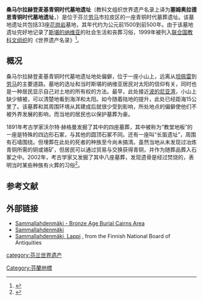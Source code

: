 {{世界遗产概要表
| zh_name = 桑马尔拉赫登麦基青铜时代墓地遗址
| site_img = File:Sammallahdenmäki 1.jpg
| site_img_capt = 
| site_img_width = 350px
| en_name = Bronze Age Burial Site of Sammallahdenmäki
| fr_name = Site funéraire de l'âge du bronze de Sammallahdenmäki
| country = {{FIN}}
| Region = 欧洲和北美地区
| criterion_c = iii,iv
| ID          = 579
| rg_year = 1999
| Session     = 
| Link        = http://whc.unesco.org/pg.cfm?cid=31&id_site=579
}}
'''桑马尔拉赫登麦基青铜时代墓地遗址'''（教科文组织世界遗产名录上译为'''塞姆奥拉德恩青铜时代墓地遗址'''，{{lang-fi|Sammallahdenmäen pronssikautiset röykkiöhaudat}}）是位于芬兰[[劳马|劳马]]市拉皮区的一座青铜时代墓葬遗址。该墓地遗址共包括33座[[花岗岩|花岗岩]]墓地，其年代约为公元前1500到前500年。由于该墓地遗址完好地记录了[[斯堪的纳维亚|斯堪的纳维亚]]的社会生活和丧葬习俗，1999年被列入[[联合国教科文组织|联合国教科文组织]]的《世界遗产名录》<ref>{{cite web|title=世界遗产官方网站：Sammallahdenmäki|url=http://whc.unesco.org/pg.cfm?cid=31&id_site=579|accessdate=2014-08-27|archive-date=2014-09-03|archive-url=https://web.archive.org/web/20140903111945/http://whc.unesco.org/pg.cfm?cid=31&id_site=579|dead-url=no}}</ref>。

==概况==
桑马尔拉赫登麦基青铜时代墓地遗址地处偏僻，位于一座小山上，远离从[[坦佩雷|坦佩雷]]到[[劳马|劳马]]的主要道路。墓地的选址和当时斯堪的纳维亚居民对太阳的信仰有关，同时也是一种居民显示自己对土地的所有权的方法。最早，此处接近[[波的尼亚湾|波的尼亚湾]]，小山上缺少植被，可以清楚地看到海洋和太阳。如今随着陆地的提升，此处已经距海15公里了。该墓葬和其周围环境从其建成后就很少受到影响，所处地点的偏僻使他们不被外界发展的影响，而当地的居民也以保护墓葬为豪。

1891年考古学家沃尔特·赫格曼发掘了其中的四座墓葬，其中被称为“教堂地板”的一座是特殊的四边形石冢，与其他的圆顶石冢不同。还有一座叫“长笛遗址”，周围有石墙围绕。但埋葬在此处的死者的种族至今尚未搞清。虽然当地从未发现过冶炼青铜所需的铜或锡矿，但居民可以通过贸易与交换获得青铜，并作为随葬品葬入石冢之中。2002年，考古学家又发掘了其中八座墓葬，发现遗骨是经过焚烧的，表明当时某些种族有火葬的习俗<ref>{{cite web|title=Sammallahdenmäki|url=http://www.worldheritagesite.org/sites/site.php?id=579|publisher=worldheritagesite.org|accessdate=2016-08-26|archive-date=2016-08-09|archive-url=https://web.archive.org/web/20160809181010/http://worldheritagesite.org/sites/site.php?id=579|dead-url=no}}</ref>。

==参考文献==
{{Reflist|30em}}

== 外部链接 ==
{{commonscat|Sammallahdenmäki}}
* [https://www.sammallahdenmaki.fi/en/ Sammallahdenmäki - Bronze Age Burial Cairns Area] {{Wayback|url=https://www.sammallahdenmaki.fi/en/ |date=20211211065203 }} {{en}}
*[https://web.archive.org/web/20060920233157/http://www.worldheritagesite.org/sites/sammallahdenmaki.html Sammallahdenmäki]
*[http://www.nba.fi/en/about_us/international_activities/world_heritage_in_finland/sammallahdenmaki Sammallahdenmäki, Lappi] {{Wayback|url=http://www.nba.fi/en/about_us/international_activities/world_heritage_in_finland/sammallahdenmaki |date=20160921060926 }}, from the Finnish National Board of Antiquities

{{coord|display=title}}
{{芬蘭世界遺產}}
[[category:芬兰世界遗产|category:芬兰世界遗产]]
[[Category:芬蘭地標|Category:芬蘭地標]]